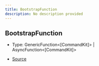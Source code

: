 ```yaml
---
title: BootstrapFunction
description: No description provided
---
```


## BootstrapFunction

- Type: GenericFunction\<\[CommandKit]> \| AsyncFunction\<\[CommandKit]>

- [Source](https://github.com/underctrl-io/commandkit/blob/141d1404ab18a8e659209a0fab65466bf3b6dd85/packages/commandkit/src/CommandKit.ts#L30)